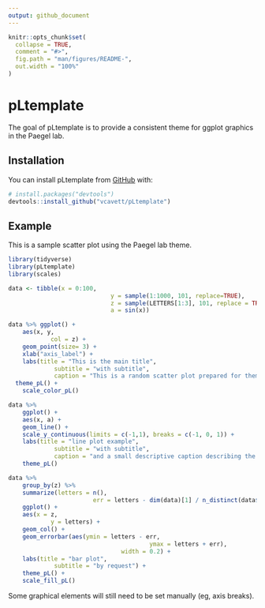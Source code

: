 ```yaml
---
output: github_document
---
```


```r

knitr::opts_chunk$set(
  collapse = TRUE,
  comment = "#>",
  fig.path = "man/figures/README-",
  out.width = "100%"
)
```

# pLtemplate

<!-- badges: start -->
<!-- badges: end -->

The goal of pLtemplate is to provide a consistent theme for ggplot graphics in the Paegel lab.

## Installation

You can install pLtemplate from [GitHub](https://github.com/) with:

``` r
# install.packages("devtools")
devtools::install_github("vcavett/pLtemplate")
```
## Example

This is a sample scatter plot using the Paegel lab theme.

```r
library(tidyverse)
library(pLtemplate)
library(scales)

data <- tibble(x = 0:100,
							 y = sample(1:1000, 101, replace=TRUE),
							 z = sample(LETTERS[1:3], 101, replace = TRUE),
							 a = sin(x))

data %>% ggplot() +
	aes(x, y,
			col = z) +
	geom_point(size= 3) +
	xlab("axis_label") +
	labs(title = "This is the main title",
			 subtitle = "with subtitle",
			 caption = "This is a random scatter plot prepared for theme demonstration.") +
  theme_pL() +
	scale_color_pL()

data %>% 
	ggplot() +
	aes(x, a) +
	geom_line() +
	scale_y_continuous(limits = c(-1,1), breaks = c(-1, 0, 1)) +
	labs(title = "line plot example",
			 subtitle = "with subtitle",
			 caption = "and a small descriptive caption describing the data") +
	theme_pL()

data %>% 
	group_by(z) %>% 
	summarize(letters = n(),
						err = letters - dim(data)[1] / n_distinct(data$z))  %>% 
	ggplot() +
	aes(x = z, 
			y = letters) +
	geom_col() + 
	geom_errorbar(aes(ymin = letters - err,
										ymax = letters + err),
								width = 0.2) +
	labs(title = "bar plot",
			 subtitle = "by request") +
	theme_pL() +
	scale_fill_pL()

```

Some graphical elements will still need to be set manually (eg, axis breaks).
